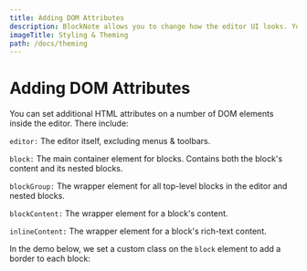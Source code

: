 ```yaml
---
title: Adding DOM Attributes
description: BlockNote allows you to change how the editor UI looks. You can change the theme of the default UI, or override its CSS styles.
imageTitle: Styling & Theming
path: /docs/theming
---
```




# Adding DOM Attributes

You can set additional HTML attributes on a number of DOM elements inside the editor. There include:

`editor:` The editor itself, excluding menus & toolbars.

`block:` The main container element for blocks. Contains both the block's content and its nested blocks.

`blockGroup:` The wrapper element for all top-level blocks in the editor and nested blocks.

`blockContent:` The wrapper element for a block's content.

`inlineContent:` The wrapper element for a block's rich-text content.


In the demo below, we set a custom class on the `block` element to add a border to each block:

<Example name="theming/theming-dom-attributes" />